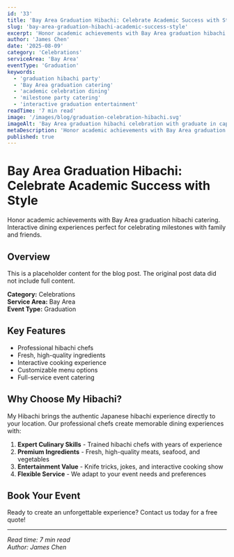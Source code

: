 ```yaml
---
id: '33'
title: 'Bay Area Graduation Hibachi: Celebrate Academic Success with Style'
slug: 'bay-area-graduation-hibachi-academic-success-style'
excerpt: 'Honor academic achievements with Bay Area graduation hibachi catering. Interactive dining experiences perfect for celebrating milestones with family and friends.'
author: 'James Chen'
date: '2025-08-09'
category: 'Celebrations'
serviceArea: 'Bay Area'
eventType: 'Graduation'
keywords:
  - 'graduation hibachi party'
  - 'Bay Area graduation catering'
  - 'academic celebration dining'
  - 'milestone party catering'
  - 'interactive graduation entertainment'
readTime: '7 min read'
image: '/images/blog/graduation-celebration-hibachi.svg'
imageAlt: 'Bay Area graduation hibachi celebration with graduate in cap and gown, proud family, academic symbols, and achievement recognition in memorable setting'
metaDescription: 'Honor academic achievements with Bay Area graduation hibachi catering. Interactive dining experiences perfect for celebrating milestones with family and friends.'
published: true
---
```


# Bay Area Graduation Hibachi: Celebrate Academic Success with Style

Honor academic achievements with Bay Area graduation hibachi catering. Interactive dining experiences perfect for celebrating milestones with family and friends.

## Overview

This is a placeholder content for the blog post. The original post data did not include full content.

**Category:** Celebrations  
**Service Area:** Bay Area  
**Event Type:** Graduation

## Key Features

- Professional hibachi chefs
- Fresh, high-quality ingredients
- Interactive cooking experience
- Customizable menu options
- Full-service event catering

## Why Choose My Hibachi?

My Hibachi brings the authentic Japanese hibachi experience directly to your location. Our professional chefs create memorable dining experiences with:

1. **Expert Culinary Skills** - Trained hibachi chefs with years of experience
2. **Premium Ingredients** - Fresh, high-quality meats, seafood, and vegetables
3. **Entertainment Value** - Knife tricks, jokes, and interactive cooking show
4. **Flexible Service** - We adapt to your event needs and preferences

## Book Your Event

Ready to create an unforgettable experience? Contact us today for a free quote!

---

*Read time: 7 min read*  
*Author: James Chen*

